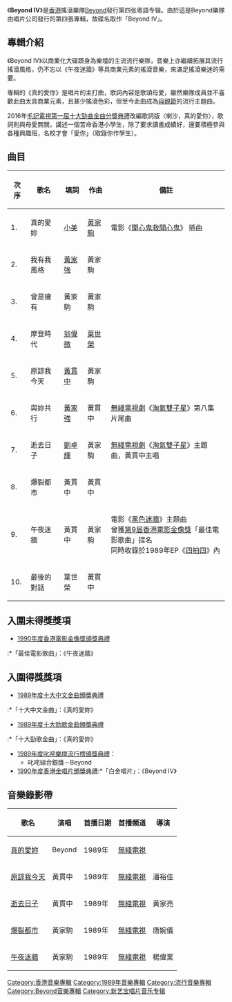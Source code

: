 {{Album infobox | <!-- See Wikipedia:WikiProject_Albums -->
|  Name        = Beyond IV
|  Type        = [[專輯|專輯]]
|  Artist      = [[Beyond|Beyond]]
|  Cover       = 
|  Background  = 
|  Released    = {{Start date and age|1989|7|11}}
|  Recorded    = 1989年
|  Genre       = [[粵語流行音樂|粵語流行音樂]]
|  Label       = [[新藝寶唱片|新藝寶唱片]]
|  Last album  = [[秘密警察_(Beyond專輯)|秘密警察]] <br/>（1988年9月6日）
|  This album  = '''Beyond IV'''<br/>（1989年7月11日）
|  Next album  = [[真的見證|真的見證]]<br/>（1989年12月5日）
}}

《'''Beyond IV'''》是[[香港|香港]]搖滾樂隊[[Beyond|Beyond]]發行第四张粵語专辑。由於這是Beyond樂隊由唱片公司發行的第四張專輯，故碟名取作「Beyond IV」。

== 專輯介紹 ==
《Beyond IV》以商業化大碟躋身為樂壇的主流流行樂隊，音樂上亦繼續拓展其流行搖滾風格，仍不忘以《午夜迷牆》等具商業元素的搖滾音樂，來滿足搖滾樂迷的需要。

專輯的《真的愛你》是唱片的主打曲，歌詞內容是歌頌母愛，雖然樂隊成員並不喜歡此曲太具商業元素，且甚少搖滾色彩，但至今此曲成為[[母親節|母親節]]的流行主題曲。

2016年[[毛記電視第一屆十大勁曲金曲分獎典禮|毛記電視第一屆十大勁曲金曲分獎典禮]]改編歌詞版〈喇沙，真的愛你〉，歌詞則與母愛無關，講述一個苦命香港小學生，除了要求讀書成績好，還要積極參與各種興趣班，名校才會「愛你」（取錄你作學生）。

==曲目==
{| class="wikitable"
|-
!次序
!歌名
!填詞
!作曲
!備註
|-
| 1. || 真的愛妳  || [[小美_(香港)|小美]] || [[黃家駒|黃家駒]] ||  電影《[[開心鬼救開心鬼|開心鬼救開心鬼]]》 插曲
|-
| 2. || 我有我風格 || [[黃家強|黃家強]] || 黃家駒 ||  
|-
| 3. || 曾是擁有 || 黃家駒 || 黃家駒 || 
|-
| 4. || 摩登時代 || [[翁偉微|翁偉微]] || [[葉世榮|葉世榮]] || 
|-
| 5. || 原諒我今天  || [[黃貫中|黃貫中]] || 黃家駒 || 
|-
| 6. || 與妳共行 || [[黃家強|黃家強]] || 黃貫中 || [[無綫電視劇|無綫電視劇]]《[[淘氣雙子星|淘氣雙子星]]》第八集片尾曲
|-
| 7. || 逝去日子 || [[劉卓輝|劉卓輝]] || 黃家駒 || [[無綫電視劇|無綫電視劇]]《[[淘氣雙子星|淘氣雙子星]]》主題曲，黃貫中主唱
|-
| 8. || 爆裂都市 || 黃貫中 || 黃貫中 || 
|-
| 9. || 午夜迷牆 || 黃貫中 || 黃家駒 || 電影《[[黑色迷牆|黑色迷牆]]》主題曲<br>曾獲[[第9屆香港電影金像獎|第9屆香港電影金像獎]]「最佳電影歌曲」提名<br>同時收錄於1989年EP《[[四拍四|四拍四]]》內
|-
| 10. || 最後的對話 || 葉世榮 || 黃貫中 ||                                                                                                                                                                    
|}

== 入圍未得獎獎項 ==
*[[1990年香港電影金像獎|1990年度香港電影金像獎頒獎典禮]]
:*「最佳電影歌曲」：《午夜迷牆》

== 入圍得獎獎項 ==
*[[第十二屆十大中文金曲得獎名單|1989年度十大中文金曲頒獎典禮]]
:*「十大中文金曲」：《真的愛妳》
*[[1989年度十大勁歌金曲得獎名單|1989年度十大勁歌金曲頒獎典禮]]
:*「十大勁歌金曲」：《真的愛妳》
*[[1989年度叱咤樂壇流行榜頒獎典禮得獎名單|1989年度叱咤樂壇流行榜頒獎典禮]]：
**叱咤組合銀獎－Beyond
*[[1990年度香港金唱片頒獎典禮|1990年度香港金唱片頒獎典禮]]:*「白金唱片」：《Beyond IV》

== 音樂錄影帶 ==
{| class="wikitable"
! 歌名 !! 演唱 !! 首播日期 !! 首播頻道 !! 導演 
|-
|[http://www.youtube.com/watch?v=O5VhJdpZJnQ 真的愛妳]{{Wayback|url=http://www.youtube.com/watch?v=O5VhJdpZJnQ |date=20161003152941 }}||Beyond||1989年||[[電視廣播有限公司|無綫電視]]||
|-
|[http://www.youtube.com/watch?v=Ew15zJkzGGE 原諒我今天]{{Wayback|url=http://www.youtube.com/watch?v=Ew15zJkzGGE |date=20190215160148 }}||黃貫中||1989年||[[電視廣播有限公司|無綫電視]]||潘裕佳
|-
|[http://www.youtube.com/watch?v=6rYVHz3Iwnw 逝去日子]{{Wayback|url=http://www.youtube.com/watch?v=6rYVHz3Iwnw |date=20190215160148 }}||黃貫中||1989年||[[電視廣播有限公司|無綫電視]]||黃家亮
|-
|[http://www.youtube.com/watch?v=15bA438MHAU 爆裂都市]{{Wayback|url=http://www.youtube.com/watch?v=15bA438MHAU |date=20150705040138 }}||黃家駒||1989年||[[電視廣播有限公司|無綫電視]]||唐婉儀
|-
|[http://www.youtube.com/watch?v=tQi9vlZK8xI 午夜迷牆]{{Wayback|url=http://www.youtube.com/watch?v=tQi9vlZK8xI |date=20150714220738 }}||黃家駒||1989年||[[電視廣播有限公司|無綫電視]]||楊偉業
|}

{{Beyond}}
[[Category:香港音樂專輯|Category:香港音樂專輯]]
[[Category:1989年音樂專輯|Category:1989年音樂專輯]]
[[Category:流行音樂專輯|Category:流行音樂專輯]]
[[Category:Beyond音樂專輯|Category:Beyond音樂專輯]]
[[Category:新艺宝唱片音乐专辑|Category:新艺宝唱片音乐专辑]]